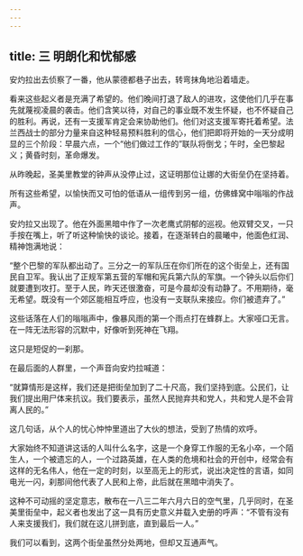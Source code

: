 ```yaml
---
---
---
```

title: 三 明朗化和忧郁感
---




安灼拉出去侦察了一番，他从蒙德都巷子出去，转弯抹角地沿着墙走。

看来这些起义者是充满了希望的。他们晚间打退了敌人的进攻，这使他们几乎在事先就蔑视凌晨的袭击。他们含笑以待，对自己的事业既不发生怀疑，也不怀疑自己的胜利。再说，还有一支援军肯定会来协助他们。他们对这支援军寄托着希望。法兰西战士的部分力量来自这种轻易预料胜利的信心，他们把即将开始的一天分成明显的三个阶段：早晨六点，一个“他们做过工作的”联队将倒戈；午时，全巴黎起义；黄昏时刻，革命爆发。

从昨晚起，圣美里教堂的钟声从没停止过，这证明那位让娜的大街垒仍在坚持着。

所有这些希望，以愉快而又可怕的低语从一组传到另一组，仿佛蜂窝中嗡嗡的作战声。

安灼拉又出现了。他在外面黑暗中作了一次老鹰式阴郁的巡视。他双臂交叉，一只手按在嘴上，听了听这种愉快的谈论。接着，在逐渐转白的晨曦中，他面色红润、精神饱满地说：

“整个巴黎的军队都出动了。三分之一的军队压在你们所在的这个街垒上，还有国民自卫军。我认出了正规军第五营的军帽和宪兵第六队的军旗。一个钟头以后你们就要遭到攻打。至于人民，昨天还很激奋，可是今晨却没有动静了。不用期待，毫无希望。既没有一个郊区能相互呼应，也没有一支联队来接应。你们被遗弃了。”

这些话落在人们的嗡嗡声中，像暴风雨的第一个雨点打在蜂群上。大家哑口无言。在一阵无法形容的沉默中，好像听到死神在飞翔。

这只是短促的一刹那。

在最后面的人群里，一个声音向安灼拉喊道：

“就算情形是这样，我们还是把街垒加到了二十尺高，我们坚持到底。公民们，让我们提出用尸体来抗议。我们要表示，虽然人民抛弃共和党人，共和党人是不会背离人民的。”

这几句话，从个人的忧心忡忡里道出了大伙的想法，受到了热情的欢呼。

大家始终不知道讲这话的人叫什么名字，这是一个身穿工作服的无名小卒，一个陌生人，一个被遗忘的人，一个过路英雄，在人类的危境和社会的开创中，经常会有这样的无名伟人，他在一定的时刻，以至高无上的形式，说出决定性的言语，如同电光一闪，刹那间他代表了人民和上帝，此后就在黑暗中消失了。

这种不可动摇的坚定意志，散布在一八三二年六月六日的空气里，几乎同时，在圣美里街垒中，起义者也发出了这一具有历史意义并载入史册的呼声：“不管有没有人来支援我们，我们就在这儿拼到底，直到最后一人。”

我们可以看到，这两个街垒虽然分处两地，但却又互通声气。
